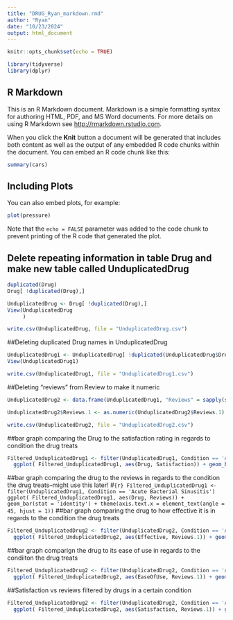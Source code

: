 ```yaml
---
title: "DRUG_Ryan_markdown.rmd"
author: "Ryan"
date: "10/23/2024"
output: html_document
---
```


```r
knitr::opts_chunk$set(echo = TRUE)
```
```r
library(tidyverse)
library(dplyr)
```

## R Markdown

This is an R Markdown document. Markdown is a simple formatting syntax for authoring HTML, PDF, and MS Word documents. For more details on using R Markdown see <http://rmarkdown.rstudio.com>.

When you click the **Knit** button a document will be generated that includes both content as well as the output of any embedded R code chunks within the document. You can embed an R code chunk like this:

```r
summary(cars)
```

## Including Plots

You can also embed plots, for example:

```r
plot(pressure)
```

Note that the `echo = FALSE` parameter was added to the code chunk to prevent printing of the R code that generated the plot.

## Delete repeating information in table Drug and make new table called UnduplicatedDrug
```r
duplicated(Drug)
Drug[ !duplicated(Drug),]

UnduplicatedDrug <- Drug[ !duplicated(Drug),]
View(UnduplicatedDrug
     )

write.csv(UnduplicatedDrug, file = "UnduplicatedDrug.csv")
```
##Deleting duplicated Drug names in UnduplicatedDrug
```r
UnduplicatedDrug1 <- UnduplicatedDrug[ !duplicated(UnduplicatedDrug$Drug), ]
View(UnduplicatedDrug1)

write.csv(UnduplicatedDrug1, file = "UnduplicatedDrug1.csv")
```

##Deleting "reviews" from Review to make it numeric
```r
UnduplicatedDrug2 <- data.frame(UnduplicatedDrug1, "Reviews" = sapply(strsplit(UnduplicatedDrug1$Reviews, split = " ", fixed = TRUE), function (x) {x [1]}))

UnduplicatedDrug2$Reviews.1 <- as.numeric(UnduplicatedDrug2$Reviews.1)

write.csv(UnduplicatedDrug2, file = "UnduplicatedDrug2.csv")
```



##bar graph comparing the Drug to the satisfaction rating in regards to condition the drug treats
```r
Filtered_UnduplicatedDrug1 <- filter(UnduplicatedDrug1, Condition == 'Acute Bacterial Sinusitis')
  ggplot( Filtered_UnduplicatedDrug1, aes(Drug, Satisfaction)) + geom_bar(stat = 'identity') + theme(axis.text.x = element_text(angle = 45, hjust = 1)) 
```
##bar graph comparing the drug to the reviews in regards to the condition the drug treats--might use this later!
#```{r}
Filtered_UnduplicatedDrug1 <- filter(UnduplicatedDrug1, Condition == 'Acute Bacterial Sinusitis')
  ggplot( Filtered_UnduplicatedDrug1, aes(Drug, Reviews)) + geom_bar(stat = 'identity') + theme(axis.text.x = element_text(angle = 45, hjust = 1))
```
##bar graph comparing the drug to how effective it is in regards to the condition the drug treats
```r
Filtered_UnduplicatedDrug2 <- filter(UnduplicatedDrug2, Condition == 'Acute Bacterial Sinusitis')
  ggplot( Filtered_UnduplicatedDrug2, aes(Effective, Reviews.1)) + geom_point(aes( colour = factor(Drug)))
```
##bar graph comparign the drug to its ease of use in regards to the condiiton the drug treats
```r
Filtered_UnduplicatedDrug2 <- filter(UnduplicatedDrug2, Condition == 'Acute Bacterial Sinusitis')
  ggplot( Filtered_UnduplicatedDrug2, aes(EaseOfUse, Reviews.1)) + geom_point(aes( colour = factor(Drug)))
```

##Satisfaction vs reviews filtered by drugs in a certain condition
```r
Filtered_UnduplicatedDrug2 <- filter(UnduplicatedDrug2, Condition == 'Acute Bacterial Sinusitis')
  ggplot( Filtered_UnduplicatedDrug2, aes(Satisfaction, Reviews.1)) + geom_point(aes( colour = factor(Drug)))
```



